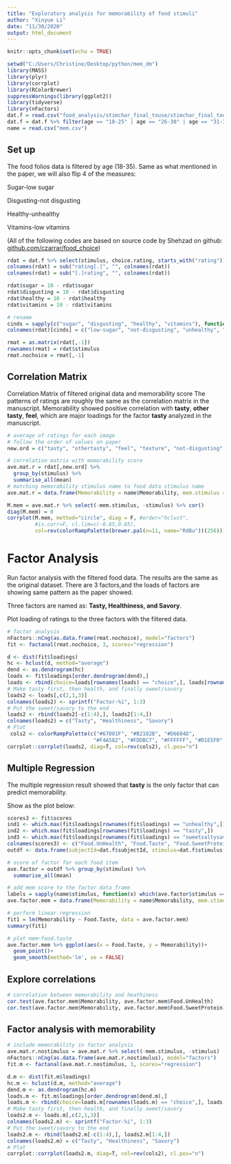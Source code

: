 ```yaml
---
title: "Exploratory analysis for memorability of food stimuli"
author: "Xinyue Li"
date: "11/30/2020"
output: html_document
---
```


```r
knitr::opts_chunk$set(echo = TRUE)

setwd("C:/Users/Christine/Desktop/python/mem_dm")
library(MASS)
library(plyr)
library(corrplot)
library(RColorBrewer)
suppressWarnings(library(ggplot2))
library(tidyverse)
library(nFactors)
dat.f = read.csv("food_analysis/stimchar_final_touse/stimchar_final_touse.csv")
dat.f = dat.f %>% filter(age == "18-25" | age == "26-30" | age == "31-35")
name = read.csv("mem.csv")

```

## Set up
The food folios data is filtered by age (18-35).
Same as what mentioned in the paper, we will also flip 4 of the measures:

Sugar-low sugar

Disgusting-not disgusting

Healthy-unhealthy

Vitamins-low vitamins

(All of the following codes are based on source code by Shehzad on github: [github.com/czarrar/food_choice](https://github.com/czarrar/food_choice/blob/main/20_factor_scores.Rmd))
 
```r
rdat = dat.f %>% select(stimulus, choice.rating, starts_with("rating"))
colnames(rdat) = sub("rating[.]", "", colnames(rdat))
colnames(rdat) = sub("[.]rating", "", colnames(rdat))

rdat$sugar = 10 - rdat$sugar
rdat$disgusting = 10 - rdat$disgusting
rdat$healthy = 10 - rdat$healthy
rdat$vitamins = 10 - rdat$vitamins

# rename
cinds = sapply(c("sugar", "disgusting", "healthy", "vitamins"), function(x) which(colnames(rdat) == x))
colnames(rdat)[cinds] = c("low-sugar", "not-disgusting", "unhealthy", "low-vitamins")

rmat = as.matrix(rdat[,-1])
rownames(rmat) = rdat$stimulus
rmat.nochoice = rmat[,-1]
```

## Correlation Matrix
Correlation Matrix of filtered original data and memorability score
The patterns of ratings are roughly the same as the correlation matrix in the manuscript.
Memorability showed positive correlation with **tasty**, **other tasty**, **feel**, which are major loadings for the factor **tasty** analyzed in the manuscript.
```r
# average of ratings for each image
# follow the order of values on paper
new.ord = c("tasty", "othertasty", "feel", "texture", "not-disgusting", "familiar", "filling", "unhealthy", "sweetsaltysavory", "calories", "carbohydrates", "fat", "low-vitamins", "gluten", "sodium", "low-sugar", "protein", "stimulus")

# correlation matrix with memorability score
ave.mat.r = rdat[,new.ord] %>% 
  group_by(stimulus) %>% 
  summarise_all(mean) 
# matching memorability stimulus name to food data stimulus name
ave.mat.r = data.frame(Memorability = name$Memorability, mem.stimulus = name$X, ave.mat.r)

M.mem = ave.mat.r %>% select(-mem.stimulus, -stimulus) %>% cor()
diag(M.mem) = 0
corrplot(M.mem, method="circle", diag = F, #order="hclust", 
         #is.corr=F, cl.lim=c(-0.85,0.85), 
         col=rev(colorRampPalette(brewer.pal(n=11, name="RdBu"))(256)))
```

# Factor Analysis

Run factor analysis with the filtered food data. The results are the same as the original dataset. There are 3 factors,and the loads of factors are showing same pattern as the paper showed.

Three factors are named as: **Tasty, Healthiness, and Savory**.

Plot loading of ratings to the three factors with the filtered data.
```r
# factor analysis
nFactors::nCng(as.data.frame(rmat.nochoice), model="factors") 
fit <- factanal(rmat.nochoice, 3, scores="regression")

d <- dist(fit$loadings)
hc <- hclust(d, method="average")
dend <- as.dendrogram(hc)
loads <- fit$loadings[order.dendrogram(dend),]
loads <- rbind(choice=loads[rownames(loads) == "choice",], loads[rownames(loads) != "choice",])
# Make tasty first, then health, and finally sweet/savory
loads2 <- loads[,c(2,1,3)]
colnames(loads2) <- sprintf("Factor-%i", 1:3)
# Put the sweet/savory to the end
loads2 <- rbind(loads2[-c(1:4),], loads2[1:4,])
colnames(loads2) = c("Tasty", "Healthiness", "Savory")
# Plot
 cols2 <- colorRampPalette(c("#67001F", "#B2182B", "#D6604D", 
                            "#F4A582", "#FDDBC7", "#FFFFFF", "#D1E5F0", "#92C5DE", "#4393C3", "#2166AC", "#053061"))(200)
corrplot::corrplot(loads2, diag=T, col=rev(cols2), cl.pos="n")

```

## Multiple Regression
The multiple regression result showed that **tasty** is the only factor that can predict memorability.

Show as the plot below:
```r
scores3 <- fit$scores
ind1 <- which.max(fit$loadings[rownames(fit$loadings) == "unhealthy",])
ind2 <- which.max(fit$loadings[rownames(fit$loadings) == "tasty",])
ind3 <- which.max(fit$loadings[rownames(fit$loadings) == "sweetsaltysavory",])
colnames(scores3) <- c("Food.UnHealth", "Food.Taste", "Food.SweetProtein")[c(ind1,ind2,ind3)]
outdf <- data.frame(subjectId=dat.f$subjectId, stimulus=dat.f$stimulus, scores3)

# score of factor for each food item
ave.factor = outdf %>% group_by(stimulus) %>% 
  summarise_all(mean) 

# add mem score to the factor data frame
labels = sapply(name$stimulus, function(x) which(ave.factor$stimulus == x))
ave.factor.mem = data.frame(Memorability = name$Memorability, mem.stimulus = name$X, ave.factor)

# perform linear regression
fit1 = lm(Memorability ~ Food.Taste, data = ave.factor.mem)
summary(fit1)

# plot mem~food.taste
ave.factor.mem %>% ggplot(aes(x = Food.Taste, y = Memorability))+
  geom_point()+
  geom_smooth(method='lm', se = FALSE)
```

## Explore correlations

```r
# correlation between memorability and heathiness
cor.test(ave.factor.mem$Memorability, ave.factor.mem$Food.UnHealth)
cor.test(ave.factor.mem$Memorability, ave.factor.mem$Food.SweetProtein)
```


## Factor analysis with memorability 

```r
# include memorability in factor analysis
ave.mat.r.nostimulus = ave.mat.r %>% select(-mem.stimulus, -stimulus)
nFactors::nCng(as.data.frame(ave.mat.r.nostimulus), model="factors") 
fit.m <- factanal(ave.mat.r.nostimulus, 3, scores="regression")

d.m <- dist(fit.m$loadings)
hc.m <- hclust(d.m, method="average")
dend.m <- as.dendrogram(hc.m)
loads.m <- fit.m$loadings[order.dendrogram(dend.m),]
loads.m <- rbind(choice=loads.m[rownames(loads.m) == "choice",], loads.m[rownames(loads.m) != "choice",])
# Make tasty first, then health, and finally sweet/savory
loads2.m <- loads.m[,c(2,1,3)]
colnames(loads2.m) <- sprintf("Factor-%i", 1:3)
# Put the sweet/savory to the end
loads2.m <- rbind(loads2.m[-c(1:4),], loads2.m[1:4,])
colnames(loads2.m) = c("Tasty", "Healthiness", "Savory")
# Plot
corrplot::corrplot(loads2.m, diag=T, col=rev(cols2), cl.pos="n")
```




